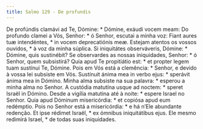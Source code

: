 ```yaml
---
title: Salmo 129 - De profundis
---
```


<div class="grid grid-cols-2 gap-5">
  <span class="text-justify">
    De profúndis clamávi ad Te, Dómine: * Dómine, exáudi vocem meam:
  </span>
  <span class="text-justify">
    Do profundo clamei a Vós, Senhor: * ó Senhor, escutai a minha voz:
  </span>
  <span class="text-justify">
    Fiant aures tuæ intendéntes, * in vocem deprecatiónis meæ.
  </span>
  <span class="text-justify">
    Estejam atentos os vossos ouvidos, * à voz da minha súplica.
  </span>
  <span class="text-justify">
    Si iniquitátes observáveris, Dómine: * Dómine, quis sustinébit?
  </span>
  <span class="text-justify">
    Se observardes as nossas iniquidades, Senhor: * ó Senhor, quem subsistirá?
  </span>
  <span class="text-justify">
    Quia apud Te propitiátio est: * et propter legem tuam sustínui Te, Dómine.
  </span>
  <span class="text-justify">
    Pois em Vós está a clemência: * Senhor, e devido à vossa lei subsiste em
    Vós.
  </span>
  <span class="text-justify">
    Sustínuit ánima mea in verbo ejus: * sperávit ánima mea in Dómino.
  </span>
  <span class="text-justify">
    Minha alma subsiste na sua palavra: * esperou a minha alma no Senhor.
  </span>
  <span class="text-justify">
    A custódia matutína usque ad noctem: * speret Israël in Dómino.
  </span>
  <span class="text-justify">
    Desde a vigília matutina até à noite: * espere Israel no Senhor.
  </span>
  <span class="text-justify">
    Quia apud Dóminum misericórdia: * et copiósa apud eum redémptio.
  </span>
  <span class="text-justify">
    Pois no Senhor está a misericórdia: * e há n’Ele abundante redenção.
  </span>
  <span class="text-justify">
    Et ipse rédimet Israël, * ex ómnibus iniquitátibus ejus.
  </span>
  <span class="text-justify">
    Ele mesmo redimirá Israel, * de todas suas iniquidades.
  </span>
</div>
